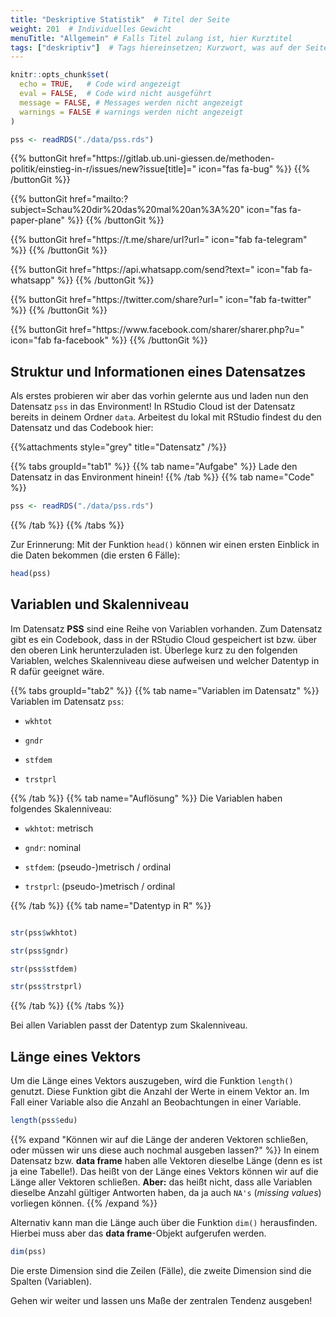 ```yaml
---
title: "Deskriptive Statistik"  # Titel der Seite
weight: 201  # Individuelles Gewicht 
menuTitle: "Allgemein" # Falls Titel zulang ist, hier Kurztitel
tags: ["deskriptiv"]  # Tags hiereinsetzen; Kurzwort, was auf der Seite passsiert
---
```

```r
knitr::opts_chunk$set(
  echo = TRUE,   # Code wird angezeigt
  eval = FALSE,  # Code wird nicht ausgeführt
  message = FALSE, # Messages werden nicht angezeigt
  warnings = FALSE # warnings werden nicht angezeigt
)

pss <- readRDS("./data/pss.rds")   
```

{{% buttonGit href=\"https\:\/\/gitlab.ub.uni-giessen.de\/methoden-politik\/einstieg-in-r\/issues\/new?issue[title]=\" icon=\"fas fa-bug\" %}} {{% /buttonGit %}} 

{{% buttonGit href=\"mailto\:?subject=Schau\%20dir\%20das\%20mal\%20an\%3A\%20\" icon=\"fas fa-paper-plane\" %}} {{% /buttonGit %}}

{{% buttonGit href=\"https\:\/\/t.me\/share\/url?url=\" icon=\"fab fa-telegram\" %}} {{% /buttonGit %}}

{{% buttonGit href=\"https\:\/\/api.whatsapp.com\/send?text=\" icon=\"fab fa-whatsapp\" %}} {{% /buttonGit %}}

{{% buttonGit href=\"https\:\/\/twitter.com\/share?url=\" icon=\"fab fa-twitter\" %}} {{% /buttonGit %}}

{{% buttonGit href=\"https\:\/\/www.facebook.com\/sharer\/sharer.php?u=\" icon=\"fab fa-facebook\" %}} {{% /buttonGit %}}

## Struktur und Informationen eines Datensatzes
Als erstes probieren wir aber das vorhin gelernte aus und laden nun den Datensatz `pss` in das Environment! In RStudio Cloud ist der Datensatz bereits in deinem Ordner `data`. Arbeitest du lokal mit RStudio findest du den Datensatz und das Codebook hier:

{{%attachments style=\"grey\" title=\"Datensatz\" /%}}

{{% tabs groupId=\"tab1\" %}}
{{% tab name=\"Aufgabe\" %}}
Lade den Datensatz in das Environment hinein!
{{% /tab %}}
{{% tab name=\"Code\" %}}
```R
pss <- readRDS("./data/pss.rds")
```
{{% /tab %}}
{{% /tabs %}}

Zur Erinnerung: Mit der Funktion `head()` können wir einen ersten Einblick in die Daten bekommen (die ersten $6$ Fälle):
```r
head(pss)
```

## Variablen und Skalenniveau

Im Datensatz **PSS** sind eine Reihe von Variablen vorhanden. Zum Datensatz gibt es ein Codebook, dass in der RStudio Cloud gespeichert ist bzw. über den oberen Link herunterzuladen ist. 
Überlege kurz zu den folgenden Variablen, welches Skalenniveau diese aufweisen und welcher Datentyp in R dafür geeignet wäre.

{{% tabs groupId=\"tab2\" %}}
{{% tab name=\"Variablen im Datensatz\" %}}
Variablen im Datensatz `pss`:

- `wkhtot`

- `gndr`

- `stfdem`

- `trstprl`

{{% /tab %}}
{{% tab name=\"Auflösung\" %}}
Die Variablen haben folgendes Skalenniveau:

- `wkhtot`: metrisch

- `gndr`: nominal

- `stfdem`: (pseudo-)metrisch / ordinal

- `trstprl`: (pseudo-)metrisch / ordinal

{{% /tab %}}
{{% tab name=\"Datentyp in R\" %}}
```R

str(pss$wkhtot)

str(pss$gndr)

str(pss$stfdem)

str(pss$trstprl)

```
{{% /tab %}}
{{% /tabs %}}

Bei allen Variablen passt der Datentyp zum Skalenniveau. 

## Länge eines Vektors
Um die Länge eines Vektors auszugeben, wird die Funktion `length()` genutzt. Diese Funktion gibt die Anzahl der Werte in einem Vektor an. Im Fall einer Variable also die Anzahl an Beobachtungen in einer Variable.
```r
length(pss$edu)
```

{{% expand \"Können wir auf die Länge der anderen Vektoren schließen, oder müssen wir uns diese auch nochmal ausgeben lassen?\" %}}
In einem Datensatz bzw. **data frame** haben alle Vektoren dieselbe Länge (denn es ist ja eine Tabelle!). Das heißt von der Länge eines Vektors können wir auf die Länge aller Vektoren schließen. **Aber:** das heißt nicht, dass alle Variablen dieselbe Anzahl gültiger Antworten haben, da ja auch `NA's` (*missing values*) vorliegen können. 
{{% /expand %}}

Alternativ kann man die Länge auch über die Funktion `dim()` herausfinden. Hierbei muss aber das **data frame**-Objekt aufgerufen werden. 
```r
dim(pss)
```

Die erste Dimension sind die Zeilen (Fälle), die zweite Dimension sind die Spalten (Variablen). 

Gehen wir weiter und lassen uns Maße der zentralen Tendenz ausgeben!